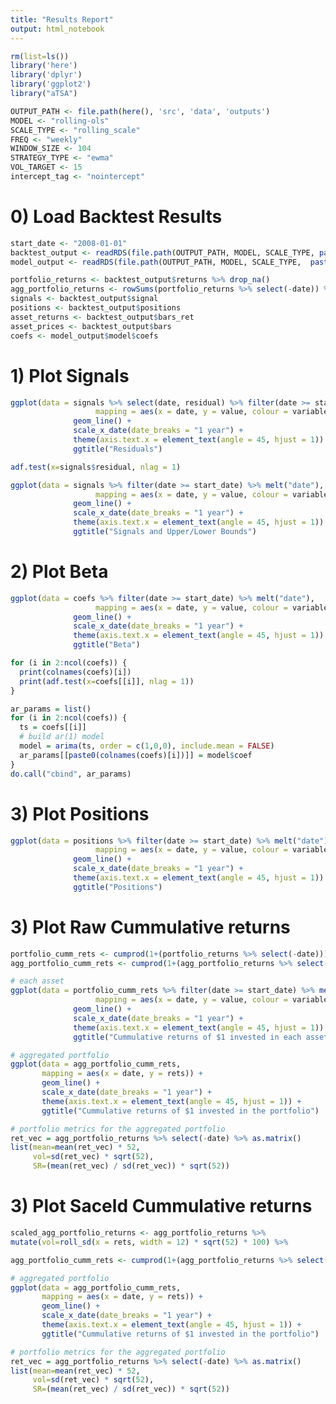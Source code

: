 ```yaml
---
title: "Results Report"
output: html_notebook
---
```


```r
rm(list=ls())
library('here')
library('dplyr')
library('ggplot2')
library("aTSA")

OUTPUT_PATH <- file.path(here(), 'src', 'data', 'outputs')
MODEL <- "rolling-ols"
SCALE_TYPE <- "rolling_scale"
FREQ <- "weekly"
WINDOW_SIZE <- 104
STRATEGY_TYPE <- "ewma"
VOL_TARGET <- 15
intercept_tag <- "nointercept"
```

# 0) Load Backtest Results

```r
start_date <- "2008-01-01"
backtest_output <- readRDS(file.path(OUTPUT_PATH, MODEL, SCALE_TYPE, paste0("backtest_results_", FREQ, "_", WINDOW_SIZE, "_", STRATEGY_TYPE, "_", intercept_tag, ".rds")))
model_output <- readRDS(file.path(OUTPUT_PATH, MODEL, SCALE_TYPE,  paste0("model_results_", FREQ, "_", WINDOW_SIZE, "_", intercept_tag, ".rds")))

portfolio_returns <- backtest_output$returns %>% drop_na()
agg_portfolio_returns <- rowSums(portfolio_returns %>% select(-date)) %>% as.data.table() %>% mutate(date=portfolio_returns$date) %>% select(date, everything()) %>% rename("rets":=".")
signals <- backtest_output$signal
positions <- backtest_output$positions
asset_returns <- backtest_output$bars_ret
asset_prices <- backtest_output$bars
coefs <- model_output$model$coefs
```

# 1) Plot Signals

```r
ggplot(data = signals %>% select(date, residual) %>% filter(date >= start_date) %>% melt("date"), 
                   mapping = aes(x = date, y = value, colour = variable, group = variable)) +
              geom_line() +
              scale_x_date(date_breaks = "1 year") + 
              theme(axis.text.x = element_text(angle = 45, hjust = 1)) +
              ggtitle("Residuals")

adf.test(x=signals$residual, nlag = 1)

ggplot(data = signals %>% filter(date >= start_date) %>% melt("date"), 
                   mapping = aes(x = date, y = value, colour = variable, group = variable)) +
              geom_line() +
              scale_x_date(date_breaks = "1 year") + 
              theme(axis.text.x = element_text(angle = 45, hjust = 1)) +
              ggtitle("Signals and Upper/Lower Bounds")
```

# 2) Plot Beta

```r
ggplot(data = coefs %>% filter(date >= start_date) %>% melt("date"), 
                   mapping = aes(x = date, y = value, colour = variable, group = variable)) +
              geom_line() +
              scale_x_date(date_breaks = "1 year") + 
              theme(axis.text.x = element_text(angle = 45, hjust = 1)) +
              ggtitle("Beta")

for (i in 2:ncol(coefs)) {
  print(colnames(coefs)[i])
  print(adf.test(x=coefs[[i]], nlag = 1))
}

ar_params = list()
for (i in 2:ncol(coefs)) {
  ts = coefs[[i]]
  # build ar(1) model
  model = arima(ts, order = c(1,0,0), include.mean = FALSE)
  ar_params[[paste0(colnames(coefs)[i])]] = model$coef
}
do.call("cbind", ar_params)
```

# 3) Plot Positions

```r
ggplot(data = positions %>% filter(date >= start_date) %>% melt("date"), 
                   mapping = aes(x = date, y = value, colour = variable, group = variable)) +
              geom_line() +
              scale_x_date(date_breaks = "1 year") + 
              theme(axis.text.x = element_text(angle = 45, hjust = 1)) +
              ggtitle("Positions")
```

# 3) Plot Raw Cummulative returns

```r
portfolio_cumm_rets <- cumprod(1+(portfolio_returns %>% select(-date))) %>% mutate(date=portfolio_returns$date) %>% select(date, everything())
agg_portfolio_cumm_rets <- cumprod(1+(agg_portfolio_returns %>% select(-date))) %>% mutate(date=agg_portfolio_returns$date) %>% select(date, everything())

# each asset
ggplot(data = portfolio_cumm_rets %>% filter(date >= start_date) %>% melt("date"), 
                   mapping = aes(x = date, y = value, colour = variable, group = variable)) +
              geom_line() +
              scale_x_date(date_breaks = "1 year") + 
              theme(axis.text.x = element_text(angle = 45, hjust = 1)) +
              ggtitle("Cummulative returns of $1 invested in each asset")

# aggregated portfolio
ggplot(data = agg_portfolio_cumm_rets,
       mapping = aes(x = date, y = rets)) + 
       geom_line() + 
       scale_x_date(date_breaks = "1 year") + 
       theme(axis.text.x = element_text(angle = 45, hjust = 1)) +
       ggtitle("Cummulative returns of $1 invested in the portfolio")

# portfolio metrics for the aggregated portfolio
ret_vec = agg_portfolio_returns %>% select(-date) %>% as.matrix()
list(mean=mean(ret_vec) * 52,
     vol=sd(ret_vec) * sqrt(52),
     SR=(mean(ret_vec) / sd(ret_vec)) * sqrt(52))
```

# 3) Plot Saceld Cummulative returns

```r
scaled_agg_portfolio_returns <- agg_portfolio_returns %>%
mutate(vol=roll_sd(x = rets, width = 12) * sqrt(52) * 100) %>%

agg_portfolio_cumm_rets <- cumprod(1+(agg_portfolio_returns %>% select(-date))) %>% mutate(date=agg_portfolio_returns$date) %>% select(date, everything())

# aggregated portfolio
ggplot(data = agg_portfolio_cumm_rets,
       mapping = aes(x = date, y = rets)) + 
       geom_line() + 
       scale_x_date(date_breaks = "1 year") + 
       theme(axis.text.x = element_text(angle = 45, hjust = 1)) +
       ggtitle("Cummulative returns of $1 invested in the portfolio")

# portfolio metrics for the aggregated portfolio
ret_vec = agg_portfolio_returns %>% select(-date) %>% as.matrix()
list(mean=mean(ret_vec) * 52,
     vol=sd(ret_vec) * sqrt(52),
     SR=(mean(ret_vec) / sd(ret_vec)) * sqrt(52))
```